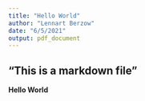 ```yaml
---
title: "Hello World"
author: "Lennart Berzow"
date: "6/5/2021"
output: pdf_document
---
```

## "This is a markdown file"

**Hello World**